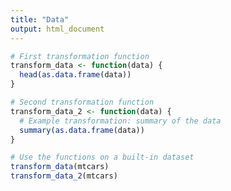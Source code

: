 ```yaml
---
title: "Data"
output: html_document
---
```


```r
# First transformation function
transform_data <- function(data) {
  head(as.data.frame(data))
}

# Second transformation function
transform_data_2 <- function(data) {
  # Example transformation: summary of the data
  summary(as.data.frame(data))
}

# Use the functions on a built-in dataset
transform_data(mtcars)
transform_data_2(mtcars)
```

